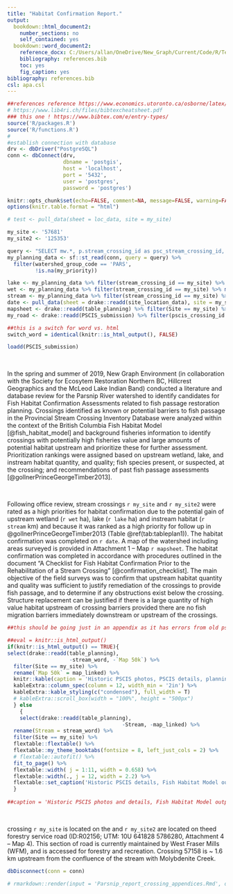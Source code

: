 ```yaml
---
title: "Habitat Confirmation Report."
output:
  bookdown::html_document2:
    number_sections: no
    self_contained: yes
  bookdown::word_document2:
    reference_docx: C:/Users/allan/OneDrive/New_Graph/Current/Code/R/Templates/RMDTemplates/R/word_template_landscape.docx
    bibliography: references.bib
    toc: yes
    fig_caption: yes
bibliography: references.bib
csl: apa.csl
---
```


```r
##references reference https://www.economics.utoronto.ca/osborne/latex/BIBTEX.HTM and http://tug.ctan.org/info/biblatex-cheatsheet/biblatex-cheatsheet.pdf and 
# https://www.lib4ri.ch/files/bibtexcheatsheet.pdf
### this one ! https://www.bibtex.com/e/entry-types/
source('R/packages.R')
source('R/functions.R')
# 
#establish connection with database
drv <- dbDriver("PostgreSQL")
conn <- dbConnect(drv,
                  dbname = 'postgis',
                  host = 'localhost',
                  port = '5432',
                  user = 'postgres',
                  password = 'postgres')

knitr::opts_chunk$set(echo=FALSE, comment=NA, message=FALSE, warning=FALSE, connection = "conn")
options(knitr.table.format = "html")

```


```r
# test <- pull_data(sheet = loc_data, site = my_site)

my_site <- '57681'
my_site2 <- '125353'


```

```r
query <- "SELECT mw.*, p.stream_crossing_id as psc_stream_crossing_id, p.utm_zone, p.utm_easting, p.utm_northing FROM working.my_pscis_20190709 mw LEFT OUTER JOIN whse_fish.pscis_assessment_svw p on p.stream_crossing_id = mw.stream_crossing_id;"
my_planning_data <- sf::st_read(conn, query = query) %>% 
  filter(watershed_group_code == 'PARS',
         !is.na(my_priority))
```

```r
lake <- my_planning_data %>% filter(stream_crossing_id == my_site) %>% mutate(lake = round(upstr_alake_gross_obs + upstr_alake_gross_inf),1) %>% pull(lake)
wet <- my_planning_data %>% filter(stream_crossing_id == my_site) %>% mutate(wet = round(upstr_awet_gross_all),1) %>% pull(wet)
stream <- my_planning_data %>% filter(stream_crossing_id == my_site) %>% mutate(stream = round(uphab_gross_sub22/1000,1)) %>% pull(stream)
date <- pull_data(sheet = drake::readd(site_location_data), site = my_site, column = 'survey_date') %>% format(., "%B %d, %Y")
mapsheet <- drake::readd(table_planning) %>% filter(Site == my_site) %>% pull(map_linked)
my_road <- drake::readd(PSCIS_submission) %>% filter(pscis_crossing_id == my_site) %>% pull(road_name)

##this is a switch for word vs. html
switch_word = identical(knitr::is_html_output(), FALSE)

loadd(PSCIS_submission)
```


<br>

In the spring and summer of 2019, New Graph Environment (in collaboration with the Society for Ecosytem Restoration Northern BC, Hillcrest Geographics and the McLeod Lake Indian Band) conducted a literature and database review for the Parsnip River watershed to identify candidates for Fish Habitat Confirmation Assessments related to fish passage restoration planning.  Crossings identified as known or potential barriers to fish passage in the Provincial Stream Crossing Inventory Database were analyzed within the context of the British Columbia Fish Habitat Model [@fish_habitat_model] and background fisheries information to identify crossings with potentially high fisheries value and large amounts of potential habitat upstream and prioritize these for further assessment. Prioritization rankings were assigned based on upstream wetland, lake, and instream habitat quantity, and quality; fish species present, or suspected, at the crossing; and recommendations of past fish passage assessments [@gollnerPrinceGeorgeTimber2013].

<br>

Following office review, stream crossings `r my_site` and `r my_site2` were rated as a high priorities for habitat confirmation due to the potential gain of upstream wetland (`r wet` ha), lake (`r lake` ha) and instream habitat (`r stream` km) and because it was ranked as a high priority for follow up in @gollnerPrinceGeorgeTimber2013 (Table \@ref(tab:tableplan1)). The habitat confirmation was completed on `r date`. A map of the watershed including areas surveyed is provided in Attachment 1 – Map `r mapsheet`.  The habitat confirmation was completed in accordance with procedures outlined in the document “A Checklist for Fish Habitat Confirmation Prior to the Rehabilitation of a Stream Crossing” [@confirmation_checklist]. The main objective of the field surveys was to confirm that upstream habitat quantity and quality was sufficient to justify remediation of the crossings to provide fish passage, and to determine if any obstructions exist below the crossing. Structure replacement can be justified if there is a large quantity of high value habitat upstream of crossing barriers provided there are no fish migration barriers immediately downstream or upstream of the crossings.


```r
##this should be going just in an appendix as it has errors from old pscis info.  lets just stuff in appendix and call it done.

##eval = knitr::is_html_output()
if(knitr::is_html_output() == TRUE){
select(drake::readd(table_planning),
                    -stream_word, -`Map 50k`) %>% 
  filter(Site == my_site) %>% 
  rename(`Map 50k` = map_linked) %>% 
  knitr::kable(caption = 'Historic PSCIS photos, PSCIS details, planning maps, Fish Habitat Model outputs and prioritization rank/comments for crossings ranked for follow up with habitat confirmation assessments.') %>% 
  kableExtra::column_spec(column = 12, width_min = '2in') %>% 
  kableExtra::kable_styling(c("condensed"), full_width = T) 
  # kableExtra::scroll_box(width = "100%", height = "500px")
  } else 
    {
    select(drake::readd(table_planning),
                                     -Stream, -map_linked) %>% 
  rename(Stream = stream_word) %>%
  filter(Site == my_site) %>% 
  flextable::flextable() %>%
  flextable::my_theme_booktabs(fontsize = 8, left_just_cols = 2) %>%
  # flextable::autofit() %>%
  fit_to_page() %>%  
  flextable::width( j = 1:11, width = 0.658) %>%
  flextable::width(., j = 12, width = 2.2) %>%
  flextable::set_caption('Historic PSCIS details, Fish Habitat Model outputs and prioritization rank/comments related to crossings ranked for follow up with habitat confirmation assessments.')
  }
  
##caption = 'Historic PSCIS photos and details, Fish Habitat Model outputs and prioritization rank/comments related to crossings ranked for follow up with habitat confirmation assessments.'
```


<br>

crossing `r my_site` is located on the  and `r my_site2` are located on theed forestry service road (ID:R02156; UTM: 10U 641828 5786280, Attachment 4 – Map 4). This section of road is currently maintained by West Fraser Mills (WFM), and is accessed for forestry and recreation. Crossing 57158 is ~ 1.6 km upstream from the confluence of the stream with Molybdenite Creek.

```r
dbDisconnect(conn = conn)

# rmarkdown::render(input = 'Parsnip_report_crossing_appendices.Rmd', output_file = 'test.html')
```

